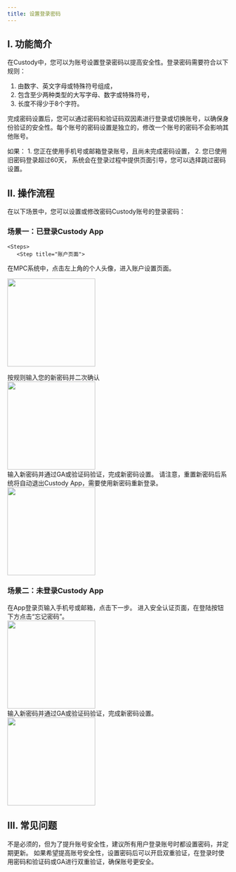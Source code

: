 ```yaml
---
title: 设置登录密码
---
```


## I. 功能简介

在Custody中，您可以为账号设置登录密码以提高安全性。登录密码需要符合以下规则：
1. 由数字、英文字母或特殊符号组成，
2. 包含至少两种类型的大写字母、数字或特殊符号，
3. 长度不得少于8个字符。

完成密码设置后，您可以通过密码和验证码双因素进行登录或切换账号，以确保身份验证的安全性。每个账号的密码设置是独立的，修改一个账号的密码不会影响其他账号。

<Note>
如果：
1. 您正在使用手机号或邮箱登录账号，且尚未完成密码设置，
2. 您已使用旧密码登录超过60天，
系统会在登录过程中提供页面引导，您可以选择跳过密码设置。
</Note>

## II. 操作流程

在以下场景中，您可以设置或修改密码Custody账号的登录密码：

### **场景一：已登录Custody App**
    <Steps>
       <Step title="账户页面">
在MPC系统中，点击左上角的个人头像，进入账户设置页面。
      <div className="w-full flex items-center justify-center">
    <img src="/images/user-guide/accountcn.jpg" width="200"/>
</div>
</Step>
        <Step title="点击“重置登录密码”">
            按规则输入您的新密码并二次确认
                 <div className="w-full flex items-center justify-center">
    <img src="/images/user-guide/resetpasscn.jpg" width="200"/>
</div>
        </Step>
        <Step title="输入新密码">
            输入新密码并通过GA或验证码验证，完成新密码设置。
            <warning>
            请注意，重置新密码后系统将自动退出Custody App，需要使用新密码重新登录。
            </warning>
            <div className="w-full flex items-center justify-center">
    <img src="/images/user-guide/resetpass2cn.jpg" width="200"/>
</div>
    </Step>
    </Steps>

### **场景二：未登录Custody App**
<Steps>
        <Step title="在App登录页输入手机号或邮箱">
            在App登录页输入手机号或邮箱，点击下一步。
        </Step>
        <Step title="点击“忘记密码”">
            进入安全认证页面，在登陆按钮下方点击“忘记密码”。
 <div className="w-full flex items-center justify-center">
    <img src="/images/user-guide/forgotpasscn.jpg" width="200"/>
</div>
        </Step>
        <Step title="输入新密码">
            输入新密码并通过GA或验证码验证，完成新密码设置。
                <div className="w-full flex items-center justify-center">
    <img src="/images/user-guide/resetpass2cn.jpg" width="200"/>
</div>
</Step>
</Steps>


## III. 常见问题

<Accordion title="是否一定要设置登录密码？">
不是必须的，但为了提升账号安全性，建议所有用户登录账号时都设置密码，并定期更新。
</Accordion>

<Accordion title="设置登录密码有什么好处？">
如果希望提高账号安全性，设置密码后可以开启双重验证，在登录时使用密码和验证码或GA进行双重验证，确保账号更安全。
</Accordion>